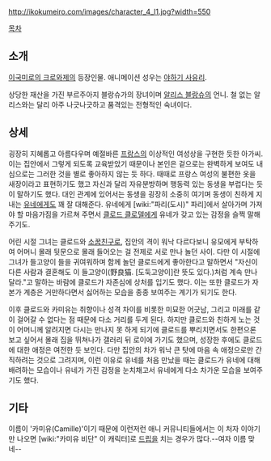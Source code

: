 http://ikokumeiro.com/images/character_4_l1.jpg?width=550
{{{+1  Camille Blanche カミーユ・ブランシュ }}}

[[목차]]

== 소개 ==
[[이국미로의 크로와제]]의 등장인물. 애니메이션 성우는 [[야하기 사유리]].

상당한 재산을 가진 부르주아지 블랑슈가의 장녀이며 [[알리스 블랑슈]]의 언니. 철 없는 알리스와는 달리 아주 나긋나긋하고 품격있는 전형적인 숙녀이다.

== 상세 ==
굉장히 지혜롭고 아름다우며 예절바른 [[프랑스]]의 이상적인 여성상을 구현한 듯한 아가씨. 이는 집안에서 그렇게 되도록 교육받았기 때문이나 본인은 겉으로는 완벽하게 보여도 내심으로는 그러한 것을 별로 좋아하지 않는 듯 하다. 때때로 프랑스 여성의 불편한 옷을 새장이라고 표현하기도 했고 자신과 달리 자유분방하며 행동력 있는 동생을 부럽다는 듯이 말하기도 했다. 대인 관계에 있어서는 동생을 굉장히 소중히 여기며 동생이 친하게 지내는 [[유네]]에게도 꽤 잘 대해준다. 유네에게 [wiki:"파리(도시)" 파리]에서 살아가며 가져야 할 마음가짐을 가르쳐 주면서 [[클로드 클로델]]에게 유네가 갖고 있는 감정을 슬쩍 말해주기도. 

어린 시절 그녀는 클로드와 [[소꿉친구]]로, 집안의 격이 워낙 다르다보니 유모에게 부탁하여 어머니 몰래 뒷문으로 몰래 들어오는 걸 전제로 서로 만나 놀던 사이. 다만 이 시절에 그녀가 들고양이 들을 귀여워하며 함께 놀던 클로드에게 좋아한다고 말하면서 "자신이 다른 사람과 결혼해도 이 들고양이(野良猫. [도둑고양이]란 뜻도 있다.)처럼 계속 만나 달라."고 말하는 바람에 클로드가 자존심에 상처를 입기도 했다. 이는 또한 클로드가 자본가 계층은 거만하다면서 싫어하는 모습을 종종 보여주는 계기가 되기도 한다.

이후 클로드와 카미유는 취향이나 성격 차이를 비롯한 미묘한 어긋남, 그리고 미래를 같이 걸어갈 수 없다는 점 때문에 다소 거리를 두게 된다. 하지만 클로드와 친하게 노는 것이 어머니께 알려지면 다시는 만나지 못 하게 되기에 클로드를 뿌리치면서도 한편으론 보고 싶어서 몰래 집을 뛰쳐나가 갤러리 뒤 로이에 가기도 했으며, 성장한 후에도 클로드에 대한 애정은 여전한 듯 보인다. 다만 집안의 차가 워낙 큰 탓에 마음 속 애정으로만 간직하려는 것으로 그려지며, 이런 이유로 유네를 처음 만났을 때는 클로드가 유네에 대해 배려하는 모습이나 유네가 가진 감정을 눈치채고서 유네에게 다소 차가운 모습을 보여주기도 했다. 

== 기타 ==
이름이 '카미유(Camille)'이기 때문에 이런저런 애니 커뮤니티들에서는 이 처자 이야기만 나오면 [wiki:"카미유 비단" 이 캐릭터]로 [[드립]]을 치는 경우가 많다.--여자 이름 맞네--

